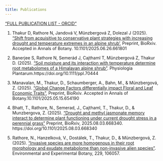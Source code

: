 ```yaml
---
title: Publications
---
```

["FULL PUBLICATION LIST - ORCID"]("https://orcid.org/0000-0002-4610-5444")


1.	Thakur D, Rathore N, Jandová V, Münzbergová Z, Dolezal J (2025). ["Shift from acquisitive to conservative plant strategies with increasing drought and temperature extremes in an alpine shrub'](10.1101/2025.06.26.661801), Preprint, BioRxiv. Accepted in Annals of Botany. 10.1101/2025.06.26.661801

2.	Banerjee S, Rathore N, Semerád J, Cajthaml T, Münzbergová Z, Thakur D. (2025). ["Soil moisture and its interaction with temperature determine root metabolomes of a Himalayan alpine shrub"](https://doi.org/10.1111/ppl.70444). Physiologia Plantarum.https://doi.org/10.1111/ppl.70444

3.	Manavalan, M., Thakur, D., Schaumberger, A., Bahn, M., & Münzbergová, Z. (2025). ["Global Change Factors differentially impact Floral and Leaf Economic Traits"](10.1101/2025.05.15.654190), Preprint, BioRxiv. Accepted in Annals of Botany.10.1101/2025.05.15.654190

4. Bhatt, T., Rathore, N., Semerad, J., Cajthaml, T., Thakur, D., & Munzbergova, Z. (2025). ["Drought and methyl jasmonate memory interact to determine plant functioning under current drought stress in a perennial grass"](https://doi.org/10.1101/2025.08.03.668340) Preprint, BioRxiv, 2025.08.03.668340. https://doi.org/10.1101/2025.08.03.668340

5.	Rathore, N., Hanzelková, V., Dostálek, T., Thakur, D., & Münzbergová, Z. (2025). ["Invasive species are more homogenous in their root morphology and exudate metabolome than non-invasive alien species"](10.1016/J.ENVEXPBOT.2024.106057). Environmental and Experimental Botany, 229, 106057.
